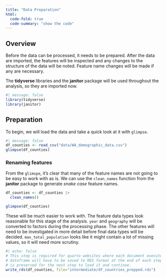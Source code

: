 ---
title: "Data Preparation"
html:
  code-fold: true
  code-summary: "show the code"
---

## Overview
Before the data can be processed, it needs to be prepared. After the data are imported, the features will be inspected and any changes to the structure of the data will be noted. Feature name changes will be made if any are necessary.

The **tidyverse** libraries and the **janitor** package will be used throughout the analysis, so they are imported now.

```{r setup}
#| message: false
library(tidyverse)
library(janitor)
```

## Preparation
To begin, we will load the data and take a quick look at it with `glimpse`.

```{r import data}
#| message: false
df_counties <- read_csv("data/WA_demographic_data.csv")
glimpse(df_counties)
```
### Renaming features
From the `glimspe`, it's clear that many of the feature names are not going to be easy to work with as is. We can use the `clean_names` function from the **janitor** package to generate *snake case* feature names.

```{r rename features}
df_counties <- df_counties |> 
  clean_names()

glimpse(df_counties)
```
These will be much easier to work with. The feature data types look reasonable for this stage of the analysis. `year` and `geography` will be converted to factors during the processing phase. The other features will need to be investigated in more detail before final data types will be decided. `max_total_population` looks like it might contain a lot of missing values, so it will need more scrutiny.


```{r save data as RDS}
#| echo: false
# This step is required for quarto websites where each document executes in its own environment. The
# dataframe will have to be saved to RDS format at the end of each step of the analysis so that its state
# is preserved for the next step to load it and continue.
write_rds(df_counties, file="intermediate/df_countries_prepped.rds")
```

